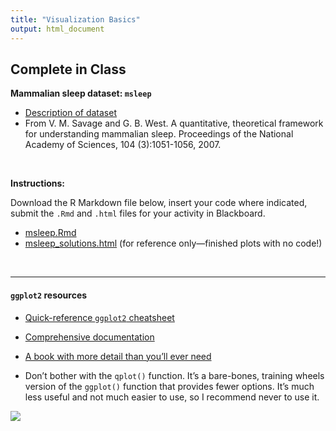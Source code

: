 ```yaml
---
title: "Visualization Basics"
output: html_document
---
```


## Complete in Class

**Mammalian sleep dataset: `msleep`**

- [Description of dataset](https://ggplot2.tidyverse.org/reference/msleep.html)
- From V. M. Savage and G. B. West. A quantitative, theoretical framework for understanding mammalian sleep. Proceedings of the National Academy of Sciences, 104 (3):1051-1056, 2007.

<br>

**Instructions:**

Download the R Markdown file below, insert your code where indicated, submit the `.Rmd` and `.html` files for your activity in Blackboard.

- [<i class="fab fa-markdown fa-sm"></i> msleep.Rmd](/livecode/viz-basics/msleep.Rmd)
- [<i class="fas fa-code fa-sm"></i> msleep_solutions.html](/livecode/viz-basics/msleep_solutions.html) (for reference only---finished plots with no code!)

<br>
<hr>

#### `ggplot2` resources

- [Quick-reference `ggplot2` cheatsheet](/files/data-visualization-2.1.pdf)

- [Comprehensive documentation](https://ggplot2.tidyverse.org/reference/index.html)

- [A book with more detail than you'll ever need](https://ggplot2-book.org/index.html)

- Don't bother with the `qplot()` function. It's a bare-bones, training wheels version of the `ggplot()` function that provides fewer options. It's much less useful and not much easier to use, so I recommend never to use it.

![](/img/Training-Wheels-Work.jpg)
